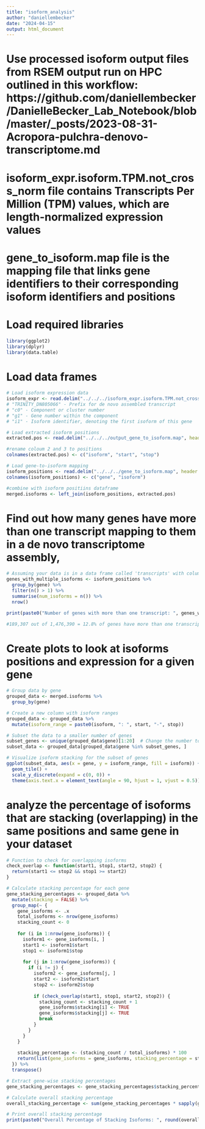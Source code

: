 ```yaml
---
title: "isoform_analysis"
author: "daniellembecker"
date: "2024-04-15"
output: html_document
---
```


# Use processed isoform output files from RSEM output run on HPC outlined in this workflow: https://github.com/daniellembecker/DanielleBecker_Lab_Notebook/blob/master/_posts/2023-08-31-Acropora-pulchra-denovo-transcriptome.md
# isoform_expr.isoform.TPM.not_cross_norm file contains Transcripts Per Million (TPM) values, which are length-normalized expression values
# gene_to_isoform.map file is the mapping file that links gene identifiers to their corresponding isoform identifiers and positions

# Load required libraries
```r
library(ggplot2)
library(dplyr)
library(data.table)
```

# Load data frames
```r
# Load isoform expression data
isoform_expr <- read.delim("../../../isoform_expr.isoform.TPM.not_cross_norm", row.names = 1)
# "TRINITY_DN805066" - Prefix for de novo assembled transcript
# "c0" - Component or cluster number
# "g1" - Gene number within the component
# "i1" - Isoform identifier, denoting the first isoform of this gene

# Load extracted isoform positions
extracted.pos <- read.delim("../../../output_gene_to_isoform.map", header = FALSE)

#rename coloum 2 and 3 to positions
colnames(extracted.pos) <- c("isoform", "start", "stop")

# Load gene-to-isoform mapping
isoform_positions <- read.delim("../../../gene_to_isoform.map", header = FALSE)
colnames(isoform_positions) <- c("gene", "isoform")

#combine with isoform positiins dataframe
merged.isoforms <- left_join(isoform_positions, extracted.pos)

```

# Find out how many genes have more than one transcript mapping to them in a de novo transcriptome assembly,
```r
# Assuming your data is in a data frame called 'transcripts' with columns 'gene' and 'transcript'
genes_with_multiple_isoforms <- isoform_positions %>%
  group_by(gene) %>%
  filter(n() > 1) %>%
  summarise(num_isoforms = n()) %>%
  nrow()

print(paste0("Number of genes with more than one transcript: ", genes_with_multiple_isoforms))

#189,307 out of 1,476,390 = 12.8% of genes have more than one transcript
```


# Create plots to look at isoforms positions and expression for a given gene
```r
# Group data by gene
grouped_data <- merged.isoforms %>%
  group_by(gene)

# Create a new column with isoform ranges
grouped_data <- grouped_data %>%
  mutate(isoform_range = paste0(isoform, ": ", start, "-", stop))

# Subset the data to a smaller number of genes
subset_genes <- unique(grouped_data$gene)[1:20]  # Change the number to adjust the subset size
subset_data <- grouped_data[grouped_data$gene %in% subset_genes, ]

# Visualize isoform stacking for the subset of genes
ggplot(subset_data, aes(x = gene, y = isoform_range, fill = isoform)) +
  geom_tile() +
  scale_y_discrete(expand = c(0, 0)) +
  theme(axis.text.x = element_text(angle = 90, hjust = 1, vjust = 0.5))


```

# analyze the percentage of isoforms that are stacking (overlapping) in the same positions and same gene in your dataset
```r
# Function to check for overlapping isoforms
check_overlap <- function(start1, stop1, start2, stop2) {
  return(start1 <= stop2 && stop1 >= start2)
}

# Calculate stacking percentage for each gene
gene_stacking_percentages <- grouped_data %>%
  mutate(stacking = FALSE) %>%
  group_map(~ {
    gene_isoforms <- .x
    total_isoforms <- nrow(gene_isoforms)
    stacking_count <- 0
    
    for (i in 1:nrow(gene_isoforms)) {
      isoform1 <- gene_isoforms[i, ]
      start1 <- isoform1$start
      stop1 <- isoform1$stop
      
      for (j in 1:nrow(gene_isoforms)) {
        if (i != j) {
          isoform2 <- gene_isoforms[j, ]
          start2 <- isoform2$start
          stop2 <- isoform2$stop
          
          if (check_overlap(start1, stop1, start2, stop2)) {
            stacking_count <- stacking_count + 1
            gene_isoforms$stacking[i] <- TRUE
            gene_isoforms$stacking[j] <- TRUE
            break
          }
        }
      }
    }
    
    stacking_percentage <- (stacking_count / total_isoforms) * 100
    return(list(gene_isoforms = gene_isoforms, stacking_percentage = stacking_percentage))
  }) %>%
  transpose()

# Extract gene-wise stacking percentages
gene_stacking_percentages <- gene_stacking_percentages$stacking_percentage

# Calculate overall stacking percentage
overall_stacking_percentage <- sum(gene_stacking_percentages * sapply(gene_stacking_percentages, length)) / sum(sapply(gene_stacking_percentages, length))

# Print overall stacking percentage
print(paste0("Overall Percentage of Stacking Isoforms: ", round(overall_stacking_percentage, 2), "%"))

```










